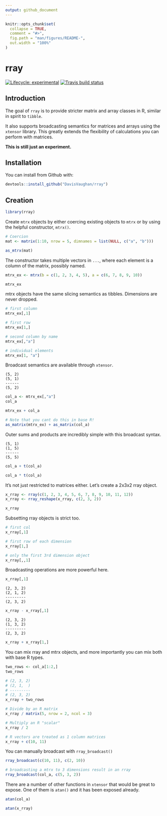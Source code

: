 ```yaml
---
output: github_document
---
```


<!-- README.md is generated from README.Rmd. Please edit that file -->

```r
knitr::opts_chunk$set(
  collapse = TRUE,
  comment = "#>",
  fig.path = "man/figures/README-",
  out.width = "100%"
)
```

# rray

[![Lifecycle: experimental](https://img.shields.io/badge/lifecycle-experimental-orange.svg)](https://www.tidyverse.org/lifecycle/#experimental)
[![Travis build status](https://travis-ci.org/DavisVaughan/rray.svg?branch=master)](https://travis-ci.org/DavisVaughan/rray)

## Introduction

The goal of `rray` is to provide stricter matrix and array classes in R, similar in spirit
to `tibble`.

It also supports broadcasting semantics for matrices and arrays using the
`xtensor` library. This greatly extends the flexibility of calculations you
can perform with matrices.

**This is still just an experiment.**

## Installation

You can install from Github with:

```r
devtools::install_github("DavisVaughan/rray")
```


## Creation

```r
library(rray)
```


Create `mtrx` objects by either coercing existing objects to `mtrx` or
by using the helpful constructor, `mtrx()`.

```r
# Coercion
mat <- matrix(1:10, nrow = 5, dimnames = list(NULL, c("a", "b")))

as_mtrx(mat)
```

The constructor takes multiple vectors in `...`, where each element is a column
of the matrix, possibly named.

```r
mtrx_ex <- mtrx(b = c(1, 2, 3, 4, 5), a = c(6, 7, 8, 9, 10))

mtrx_ex
```

mtrx objects have the same slicing semantics as tibbles. Dimensions are never
dropped.

```r
# first column
mtrx_ex[,1]

# first row
mtrx_ex[1,]

# second column by name
mtrx_ex[,"a"]

# individual elements
mtrx_ex[1, "a"]
```

Broadcast semantics are available through `xtensor`.

```
(5, 2)
(5, 1)
------
(5, 2)
```

```r
col_a <- mtrx_ex[,"a"]
col_a

mtrx_ex + col_a

# Note that you cant do this in base R!
as_matrix(mtrx_ex) + as_matrix(col_a)
```

Outer sums and products are incredibly simple with this broadcast syntax.

```
(5, 1)
(1, 5)
------
(5, 5)
```


```r
col_a + t(col_a)

col_a * t(col_a)
```

It's not just restricted to matrices either. Let's create a 2x3x2 rray object.

```r
x_rray <- rray(c(1, 2, 3, 4, 5, 6, 7, 8, 9, 10, 11, 12))
x_rray <- rray_reshape(x_rray, c(2, 3, 2))

x_rray
```

Subsetting rray objects is strict too.

```r
# first col
x_rray[,1]

# first row of each dimension
x_rray[1,]

# only the first 3rd dimension object
x_rray[,,1]
```

Broadcasting operations are more powerful here.

```r
x_rray[,1]
```

```
(2, 3, 2)
(2, 1, 2)
---------
(2, 3, 2)
```

```r
x_rray - x_rray[,1]
```

```
(2, 3, 2)
(1, 3, 2)
---------
(2, 3, 2)
```

```r
x_rray + x_rray[1,]
```

You can mix rray and mtrx objects, and more importantly you can mix both with
base R types.

```r
two_rows <- col_a[1:2,]
two_rows

# (2, 3, 2)
# (2, 1,  )
# ---------
# (2, 3, 2)
x_rray + two_rows
```

```r
# Divide by an R matrix
x_rray / matrix(5, nrow = 2, ncol = 3)

# Multiply an R "scalar"
x_rray / 2

# R vectors are treated as 1 column matrices
x_rray + c(10, 11)
```

You can manually broadcast with `rray_broadcast()`

```r
rray_broadcast(c(10, 11), c(2, 10))

# broadcasting a mtrx to 3 dimensions result in an rray
rray_broadcast(col_a, c(5, 3, 2))
```

There are a number of other functions in `xtensor` that would be great to expose.
One of them is `atan()` and it has been exposed already.

```r
atan(col_a)

atan(x_rray)
```

